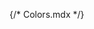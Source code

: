 {/* Colors.mdx */}


<Meta title="Colors" />

<ColorPalette>
  <ColorItem
    title="primary"
    subtitle="--primary"
    colors={{
      code: '#60a5fa;'
    }}
  />
  <ColorItem
    title="success"
    subtitle="--success"
    colors={{
      code: '#4ade80;'
    }}
  />
  <ColorItem
    title="warning"
    subtitle="--warning"
    colors={{
      code: '#facc15;'
    }}
  />
  <ColorItem
    title="danger"
    subtitle="--danger"
    colors={{
      code: '#f87171;'
    }}
  />
  <ColorItem
    title="disable"
    subtitle="--disable"
    colors={{
      code: '#9ca3af;'
    }}
  />
</ColorPalette>
